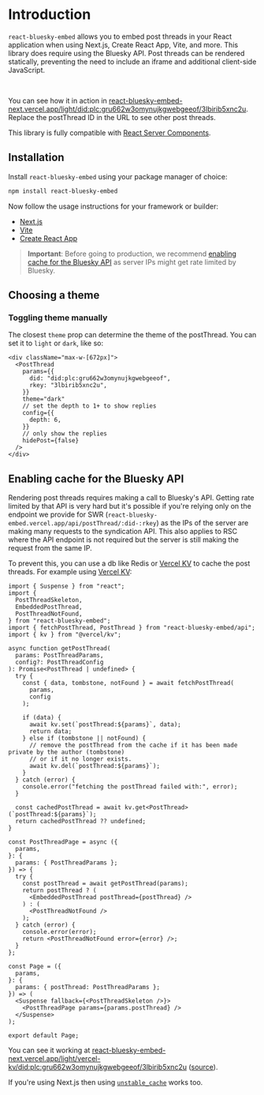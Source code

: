 
# Introduction

`react-bluesky-embed` allows you to embed post threads in your React application when using Next.js, Create React App, Vite, and more. This library does require using the Bluesky API. Post threads can be rendered statically, preventing the need to include an iframe and additional client-side JavaScript.

<br />
<Sample />

You can see how it in action in [react-bluesky-embed-next.vercel.app/light/did:plc:gru662w3omynujkgwebgeeof/3lbirib5xnc2u](https://react-bluesky-embed-next.vercel.app/light/did:plc:gru662w3omynujkgwebgeeof/3lbirib5xnc2u). Replace the postThread ID in the URL to see other post threads.

This library is fully compatible with [React Server Components](https://nextjs.org/docs/app/building-your-application/rendering/server-components).

## Installation

Install `react-bluesky-embed` using your package manager of choice:

```bash
npm install react-bluesky-embed
```

Now follow the usage instructions for your framework or builder:

- [Next.js](/react/next)
- [Vite](/react/vite)
- [Create React App](/react/create-react-app)

> **Important**: Before going to production, we recommend [enabling cache for the Bluesky API](#enabling-cache-for-the-bluesky-api) as server IPs might get rate limited by Bluesky.

## Choosing a theme

### Toggling theme manually

The closest `theme` prop can determine the theme of the postThread. You can set it to `light` or `dark`, like so:

```tsx
<div className="max-w-[672px]">
  <PostThread
    params={{
      did: "did:plc:gru662w3omynujkgwebgeeof",
      rkey: "3lbirib5xnc2u",
    }}
    theme="dark"
    // set the depth to 1+ to show replies
    config={{
      depth: 6,
    }}
    // only show the replies
    hidePost={false}
  />
</div>
```

## Enabling cache for the Bluesky API

Rendering post threads requires making a call to Bluesky's API. Getting rate limited by that API is very hard but it's possible if you're relying only on the endpoint we provide for SWR (`react-bluesky-embed.vercel.app/api/postThread/:did-:rkey`) as the IPs of the server are making many requests to the syndication API. This also applies to RSC where the API endpoint is not required but the server is still making the request from the same IP.

To prevent this, you can use a db like Redis or [Vercel KV](https://vercel.com/docs/storage/vercel-kv) to cache the post threads. For example using [Vercel KV](https://vercel.com/docs/storage/vercel-kv):

```tsx
import { Suspense } from "react";
import {
  PostThreadSkeleton,
  EmbeddedPostThread,
  PostThreadNotFound,
} from "react-bluesky-embed";
import { fetchPostThread, PostThread } from "react-bluesky-embed/api";
import { kv } from "@vercel/kv";

async function getPostThread(
  params: PostThreadParams,
  config?: PostThreadConfig
): Promise<PostThread | undefined> {
  try {
    const { data, tombstone, notFound } = await fetchPostThread(
      params,
      config
    );

    if (data) {
      await kv.set(`postThread:${params}`, data);
      return data;
    } else if (tombstone || notFound) {
      // remove the postThread from the cache if it has been made private by the author (tombstone)
      // or if it no longer exists.
      await kv.del(`postThread:${params}`);
    }
  } catch (error) {
    console.error("fetching the postThread failed with:", error);
  }

  const cachedPostThread = await kv.get<PostThread>(`postThread:${params}`);
  return cachedPostThread ?? undefined;
}

const PostThreadPage = async ({
  params,
}: {
  params: { PostThreadParams };
}) => {
  try {
    const postThread = await getPostThread(params);
    return postThread ? (
      <EmbeddedPostThread postThread={postThread} />
    ) : (
      <PostThreadNotFound />
    );
  } catch (error) {
    console.error(error);
    return <PostThreadNotFound error={error} />;
  }
};

const Page = ({
  params,
}: {
  params: { postThread: PostThreadParams };
}) => (
  <Suspense fallback={<PostThreadSkeleton />}>
    <PostThreadPage params={params.postThread} />
  </Suspense>
);

export default Page;
```

You can see it working at [react-bluesky-embed-next.vercel.app/light/vercel-kv/did:plc:gru662w3omynujkgwebgeeof/3lbirib5xnc2u](https://react-bluesky-embed-next.vercel.app/light/vercel-kv/did:plc:gru662w3omynujkgwebgeeof/3lbirib5xnc2u) ([source](https://github.com/vercel/react-bluesky-embed/blob/main/apps/next-app/app/light/vercel-kv/%5BpostThread%5D/page.tsx)).

If you're using Next.js then using [`unstable_cache`](/react/next#enabling-cache) works too.
